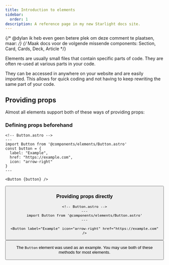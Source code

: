 ```yaml
---
title: Introduction to elements
sidebar:
  order: 1
description: A reference page in my new Starlight docs site.
---
```


{/* @dylan ik heb even geen betere plek om deze comment te plaatsen, maar: */}
{/* Maak docs voor de volgende missende components: Section, Card, Cards, Deck, Article */}


Elements are usually small files that contain specific parts of code. They are often re-used at various parts in your code.

They can be accessed in anywhere on your website and are easily imported. 
This allows for quick coding and not having to keep rewriting the same part of your code.

## Providing props

Almost all elements support both of these ways of providing props:

### Defining props beforehand

```astro
<!-- Button.astro -->
---
import Button from '@components/elements/Button.astro'
const button = {
  label: "Example",
  href: "https://example.com",
  icon: "arrow-right"
}
---

<Button {button} />
```

<Showcase>
  <Button text="Example" icon="arrow-right" href="https://example.com" />
</Showcase>

### Providing props directly

```astro
<!-- Button.astro -->
---
import Button from '@components/elements/Button.astro'
---

<Button label="Example" icon="arrow-right" href="https://example.com" />
```

<Showcase>
  <Button text="Example" icon="arrow-right" href="https://example.com" />
</Showcase>

The `Button` element was used as an example. You may use both of these methods for most elements.
